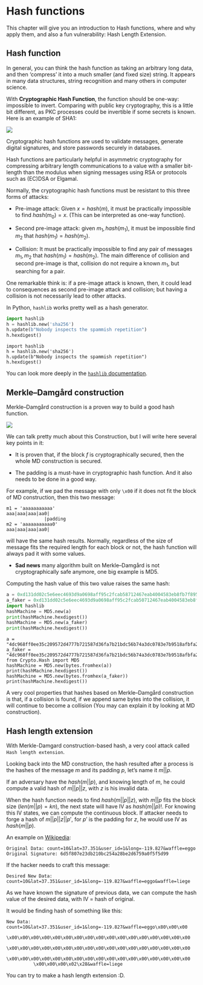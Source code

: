 # Hash functions {#sec-Hash}

This chapter will give you an introduction to Hash functions, where and why apply them, and also a fun vulnerability: Hash Length Extension. 

## Hash function

In general, you can think the hash function as taking an arbitrary long data, and then 'compress' it into a much smaller (and fixed size) string. It appears in many data structures, string recognition and many others in computer science.

With **Cryptographic Hash Function**, the function should be one-way: impossible to invert. Comparing with public key cryptography, this is a little bit different, as PKC processes could be invertible if some secrets is known. 
Here is an example of SHA1:

![](/images/SHA1.png)

Cryptographic hash functions are used to validate messages, generate digital signatures, and store passwords securely in databases. 

Hash functions are particularly helpful in asymmetric cryptography for compressing arbitrary length communications to a value with a smaller bit-length than the modulus when signing messages using RSA or protocols such as (EC)DSA or Elgamal. 

Normally, the cryptographic hash functions must be resistant to this three forms of attacks:

+ Pre-image attack: Given $x = hash(m)$, it must be practically impossible to find $hash(m_0) = x$. (This can be interpreted as one-way function).

+ Second pre-image attack: given $m_1, hash(m_1)$, it must be impossible find $m_2$ that $hash(m_1) = hash(m_2)$.

+ Collision: It must be practically impossible to find any pair of messages $m_1, m_2$ that $hash(m_1) = hash(m_2)$. The main difference of collision and second pre-image is that, collision do not require a known $m_1$, but searching for a pair. 

One remarkable think is: if a pre-image attack is known, then, it could lead to consequences as second pre-image attack and collision; but having a collision is not necessarily lead to other attacks. 

In Python, `hashlib` works pretty well as a hash generator.

```Python
import hashlib
h = hashlib.new('sha256')
h.update(b"Nobody inspects the spammish repetition")
h.hexdigest()
```

```sagemath
import hashlib
h = hashlib.new('sha256')
h.update(b"Nobody inspects the spammish repetition")
h.hexdigest()
```

You can look more deeply in the [`hashlib` documentation](https://docs.python.org/3/library/hashlib.html).

## Merkle–Damgård construction

Merkle–Damgård construction is a proven way to build a good hash function. 

![](/images/MD.png)

We can talk pretty much about this Construction, but I will write here several key points in it:

+ It is proven that, if the block $f$ is cryptographically secured, then the whole MD construction is secured. 

+ The padding is a must-have in cryptographic hash function. And it also needs to be done in a good way. 

For example, if we pad the message with only `\x00` if it does not fit the block of MD construction, then this two message:

```
m1 = 'aaaaaaaaaaa'
aaa|aaa|aaa|aa0|
              |padding
m2 = 'aaaaaaaaaaa0'
aaa|aaa|aaa|aa0|
```

will have the same hash results. Normally, regardless of the size of message fits the required length for each block or not, the hash function will always pad it with some values. 

+ **Sad news** many algorithm built on Merkle–Damgård is not cryptographically safe anymore, one big example is MD5. 

Computing the hash value of this two value raises the same hash:

```Python
a = 0xd131dd02c5e6eec4693d9a0698aff95c2fcab58712467eab4004583eb8fb7f8955ad340609f4b30283e488832571415a085125e8f7cdc99fd91dbdf280373c5bd8823e3156348f5bae6dacd436c919c6dd53e2b487da03fd02396306d248cda0e99f33420f577ee8ce54b67080a80d1ec69821bcb6a8839396f9652b6ff72a70
a_faker = 0xd131dd02c5e6eec4693d9a0698aff95c2fcab50712467eab4004583eb8fb7f8955ad340609f4b30283e4888325f1415a085125e8f7cdc99fd91dbd7280373c5bd8823e3156348f5bae6dacd436c919c6dd53e23487da03fd02396306d248cda0e99f33420f577ee8ce54b67080280d1ec69821bcb6a8839396f965ab6ff72a70
import hashlib
hashMachine = MD5.new(a)
print(hashMachine.hexdigest())
hashMachine = MD5.new(a_faker)
print(hashMachine.hexdigest())
```

```sagemath
a = "4dc968ff0ee35c209572d4777b721587d36fa7b21bdc56b74a3dc0783e7b9518afbfa200a8284bf36e8e4b55b35f427593d849676da0d1555d8360fb5f07fea2"
a_faker = "4dc968ff0ee35c209572d4777b721587d36fa7b21bdc56b74a3dc0783e7b9518afbfa200a8284bf36e8e4b55b35f427593d849676da0d1555d8360fb5f07fea2"
from Crypto.Hash import MD5
hashMachine = MD5.new(bytes.fromhex(a))
print(hashMachine.hexdigest())
hashMachine = MD5.new(bytes.fromhex(a_faker))
print(hashMachine.hexdigest())
```

A very cool properties that hashes based on Merkle–Damgård construction is that, if a collision is found, if we append same bytes into the collision, it will continue to become a collision (You may can explain it by looking at MD construction).

## Hash length extension

With Merkle-Damgard construction-based hash, a very cool attack called `Hash length extension`. 

Looking back into the MD construction, the hash resulted after a process is the hashes of the message $m$ and its padding $p$, let's name it $m || p$. 

If an adversary have the $hash(m || p)$, and knowing length of $m$, he could compute a valid hash of $m || p || z$, with $z$ is his invalid data. 

When the hash function needs to find $hash(m || p || z)$, with $m || p$ fits the block size ($len(m || p) = kn$), the next state will have IV as $hash(m || p)$!. For knowing this IV states, we can compute the continuous block. If attacker needs to forge a hash of $m || p || z || p'$, for $p'$ is the padding for $z$, he would use IV as $hash(m || p)$. 

An example on [Wikipedia](https://en.wikipedia.org/wiki/Length_extension_attack):

```
Original Data: count=10&lat=37.351&user_id=1&long=-119.827&waffle=eggo
Original Signature: 6d5f807e23db210bc254a28be2d6759a0f5f5d99
```
If the hacker needs to craft this message:
```
Desired New Data: count=10&lat=37.351&user_id=1&long=-119.827&waffle=eggo&waffle=liege
```

As we have known the signature of previous data, we can compute the hash value of the desired data, with IV = hash of original.

It would be finding hash of something like this:

```
New Data: count=10&lat=37.351&user_id=1&long=-119.827&waffle=eggo\x80\x00\x00
          \x00\x00\x00\x00\x00\x00\x00\x00\x00\x00\x00\x00\x00\x00\x00\x00\x00
          \x00\x00\x00\x00\x00\x00\x00\x00\x00\x00\x00\x00\x00\x00\x00\x00\x00
          \x00\x00\x00\x00\x00\x00\x00\x00\x00\x00\x00\x00\x00\x00\x00\x00\x00
          \x00\x00\x00\x02\x28&waffle=liege
```

You can try to make a hash length extension :D.
